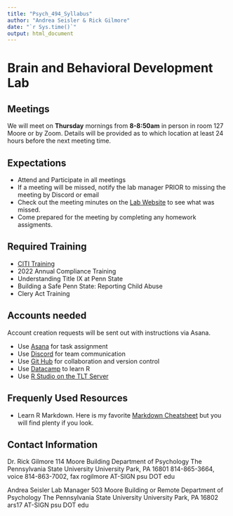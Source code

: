```yaml
---
title: "Psych_494_Syllabus"
author: "Andrea Seisler & Rick Gilmore"
date: "`r Sys.time()`"
output: html_document
---
```

# Brain and  Behavioral Development Lab

## Meetings

We will meet on **Thursday** mornings from **8-8:50am** in person in room 127 Moore or by Zoom. Details will be provided as to which location at least 24 hours before the next meeting time.

## Expectations

- Attend and Participate in all meetings
- If a meeting will be missed, notify the lab manager PRIOR to missing the meeting by Discord or email
- Check out the meeting minutes on the [Lab Website](https://gilmore-lab.github.io/lab-meetings.html) to see what was missed.
- Come prepared for the meeting by completing any homework assigments.



## Required Training

- [CITI Training](https://citi.psu.edu/)
- 2022 Annual Compliance Training
- Understanding Title IX at Penn State
- Building a Safe Penn State: Reporting Child Abuse
- Clery Act Training

## Accounts needed

Account creation requests will be sent out with instructions via Asana.

- Use [Asana](https://app.asana.com/) for task assignment
- Use [Discord](https://discord.com/) for team communication
- Use [Git Hub](https://github.com/) for collaboration and version control
- Use [Datacamp](https://www.datacamp.com/) to learn R
- Use [R Studio on the TLT Server](https://lat.tlt.psu.edu/home/remoteaccess/oss-web-apps/)

## Frequenly Used Resources

- Learn R Markdown. Here is my favorite [Markdown Cheatsheet](https://github.com/adam-p/markdown-here/wiki/Markdown-Cheatsheet) but you will find plenty if you look.



## Contact Information

Dr. Rick Gilmore
114 Moore Building
Department of Psychology
The Pennsylvania State University
University Park, PA 16801
814-865-3664, voice
814-863-7002, fax
rogilmore AT-SIGN psu DOT edu

Andrea Seisler
Lab Manager
503 Moore Building or Remote
Department of Psychology
The Pennsylvania State University
University Park, PA 16802
ars17 AT-SIGN psu DOT edu



